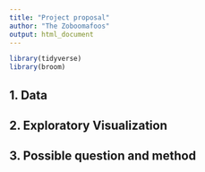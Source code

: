 ```yaml
---
title: "Project proposal"
author: "The Zoboomafoos"
output: html_document
---
```


```r
library(tidyverse)
library(broom)
```

## 1. Data

## 2. Exploratory Visualization

## 3. Possible question and method
